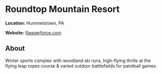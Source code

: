 # Roundtop Mountain Resort

**Location:** Hummelstown, PA

**Website:** [flaggerforce.com](https://flaggerforce.com/)

## About

Winter sports complex with woodland ski runs, high-flying thrills at the flying leap ropes course & varied outdoor battlefields for paintball games.